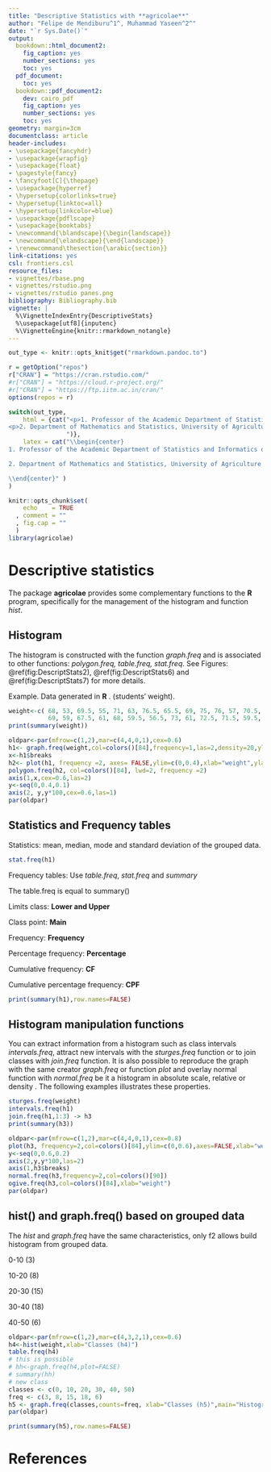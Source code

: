 ```yaml
---
title: "Descriptive Statistics with **agricolae**"
author: "Felipe de Mendiburu^1^, Muhammad Yaseen^2^"
date: "`r Sys.Date()`"
output:
  bookdown::html_document2:
    fig_caption: yes
    number_sections: yes
    toc: yes
  pdf_document:
    toc: yes
  bookdown::pdf_document2:
    dev: cairo_pdf
    fig_caption: yes
    number_sections: yes
    toc: yes
geometry: margin=3cm
documentclass: article
header-includes:
- \usepackage{fancyhdr}
- \usepackage{wrapfig}
- \usepackage{float}
- \pagestyle{fancy}
- \fancyfoot[C]{\thepage}
- \usepackage{hyperref}
- \hypersetup{colorlinks=true}
- \hypersetup{linktoc=all}
- \hypersetup{linkcolor=blue}
- \usepackage{pdflscape}
- \usepackage{booktabs}
- \newcommand{\blandscape}{\begin{landscape}}
- \newcommand{\elandscape}{\end{landscape}}
- \renewcommand\thesection{\arabic{section}}
link-citations: yes
csl: frontiers.csl
resource_files:
- vignettes/rbase.png
- vignettes/rstudio.png
- vignettes/rstudio panes.png
bibliography: Bibliography.bib
vignette: |
  %\VignetteIndexEntry{DescriptiveStats}
  %\usepackage[utf8]{inputenc}
  %\VignetteEngine{knitr::rmarkdown_notangle}
---
```



```r
out_type <- knitr::opts_knit$get("rmarkdown.pandoc.to")

r = getOption("repos")
r["CRAN"] = "https://cran.rstudio.com/"
#r["CRAN"] = "https://cloud.r-project.org/"
#r["CRAN"] = "https://ftp.iitm.ac.in/cran/"
options(repos = r)
```

```r
switch(out_type,
    html = {cat("<p>1. Professor of the Academic Department of Statistics and Informatics of the Faculty of Economics and Planning.National University Agraria La Molina-PERU.</p>
<p>2. Department of Mathematics and Statistics, University of Agriculture Faisalabad, Pakistan.</p>
                ")},
    latex = cat("\\begin{center}
1. Professor of the Academic Department of Statistics and Informatics of the Faculty of Economics and Planning.National University Agraria La Molina-PERU.

2. Department of Mathematics and Statistics, University of Agriculture Faisalabad, Pakistan.

\\end{center}" )
)
```


```r
knitr::opts_chunk$set(
    echo    = TRUE
  , comment = ""
  , fig.cap = ""
  )
library(agricolae)
```


\begin{center}
\vspace{6pt}
\hrule
\end{center}


# Descriptive statistics
The package **agricolae**  provides some complementary functions to the **R**  program, specifically for the management of the histogram and function *hist*.

## Histogram
The histogram is constructed with the function *graph.freq* and is associated to other functions: *polygon.freq, table.freq, stat.freq*. See Figures: \@ref(fig:DescriptStats2), \@ref(fig:DescriptStats6) and \@ref(fig:DescriptStats7)  for more details. 

Example.  Data generated in **R** . (students' weight).

```r
weight<-c( 68, 53, 69.5, 55, 71, 63, 76.5, 65.5, 69, 75, 76, 57, 70.5, 71.5, 56, 81.5,
           69, 59, 67.5, 61, 68, 59.5, 56.5, 73, 61, 72.5, 71.5, 59.5, 74.5, 63)
print(summary(weight)) 
```


```r
oldpar<-par(mfrow=c(1,2),mar=c(4,4,0,1),cex=0.6)
h1<- graph.freq(weight,col=colors()[84],frequency=1,las=2,density=20,ylim=c(0,12),ylab="Frequency") 
x<-h1$breaks
h2<- plot(h1, frequency =2, axes= FALSE,ylim=c(0,0.4),xlab="weight",ylab="Relative (%)")
polygon.freq(h2, col=colors()[84], lwd=2, frequency =2)
axis(1,x,cex=0.6,las=2)
y<-seq(0,0.4,0.1)
axis(2, y,y*100,cex=0.6,las=1) 
par(oldpar)
```


## Statistics and Frequency tables

Statistics: mean, median, mode and standard deviation of the grouped data.
```r
stat.freq(h1)
```

Frequency tables: Use *table.freq*, *stat.freq* and *summary*

The table.freq is equal to summary()

Limits class: **Lower and  Upper**

Class point: **Main**

Frequency: **Frequency**

Percentage frequency: **Percentage**

Cumulative frequency: **CF**

Cumulative percentage frequency: **CPF**

```r
print(summary(h1),row.names=FALSE)
```

## Histogram manipulation functions

You can extract information from a histogram such as class intervals *intervals.freq*, attract new intervals with the *sturges.freq* function or to join classes with *join.freq* function. It is also possible to reproduce the graph with the same creator *graph.freq* or function *plot* and overlay normal function with *normal.freq* be it a histogram in absolute scale, relative or density . The following examples illustrates these properties.


```r
sturges.freq(weight)
intervals.freq(h1)
join.freq(h1,1:3) -> h3
print(summary(h3))
```

```r
oldpar<-par(mfrow=c(1,2),mar=c(4,4,0,1),cex=0.8)
plot(h3, frequency=2,col=colors()[84],ylim=c(0,0.6),axes=FALSE,xlab="weight",ylab="%",border=0)
y<-seq(0,0.6,0.2)
axis(2,y,y*100,las=2)
axis(1,h3$breaks)
normal.freq(h3,frequency=2,col=colors()[90])
ogive.freq(h3,col=colors()[84],xlab="weight")
par(oldpar)
```


## hist() and graph.freq() based on grouped data

The *hist* and *graph.freq* have the same characteristics, only f2 allows build histogram from grouped data.

::: {.verbatim data-latex=""}
 0-10 (3)
 
10-20 (8)

20-30 (15)

30-40 (18)

40-50 (6)
:::


```r
oldpar<-par(mfrow=c(1,2),mar=c(4,3,2,1),cex=0.6)
h4<-hist(weight,xlab="Classes (h4)")
table.freq(h4)
# this is possible
# hh<-graph.freq(h4,plot=FALSE)
# summary(hh)
# new class
classes <- c(0, 10, 20, 30, 40, 50)
freq <- c(3, 8, 15, 18, 6)
h5 <- graph.freq(classes,counts=freq, xlab="Classes (h5)",main="Histogram grouped data")
par(oldpar)
```



```r
print(summary(h5),row.names=FALSE)
```



# References
